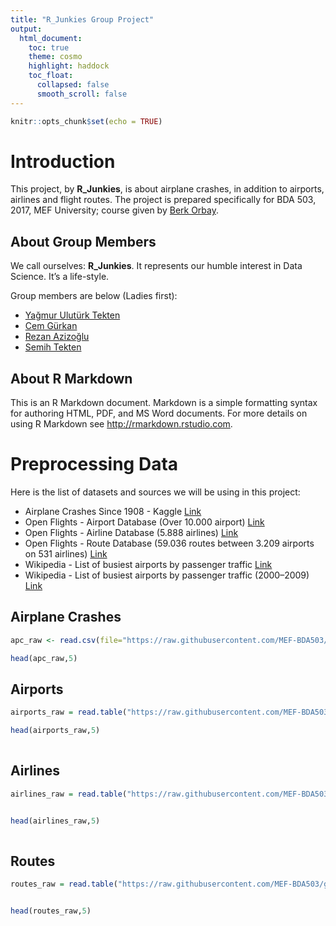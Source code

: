 ```yaml
---
title: "R_Junkies Group Project"
output:
  html_document:
    toc: true
    theme: cosmo
    highlight: haddock
    toc_float:
      collapsed: false
      smooth_scroll: false
---
```


```r
knitr::opts_chunk$set(echo = TRUE)
```

# Introduction

This project, by **R_Junkies**, is about airplane crashes, in addition to airports, airlines and flight routes. The project is prepared specifically for BDA 503, 2017, MEF University; course given by [Berk Orbay](http://berkorbay.me/).

## About Group Members

We call ourselves: **R_Junkies**. It represents our humble interest in Data Science. It's a life-style.

Group members are below (Ladies first):

+ [Yağmur Ulutürk Tekten](https://tr.linkedin.com/in/yagmuruluturk)
+ [Cem Gürkan](https://tr.linkedin.com/in/cgurkan)
+ [Rezan Azizoğlu](https://tr.linkedin.com/in/umut-rezan-azizoglu-b6683146)
+ [Semih Tekten](https://tr.linkedin.com/in/semihtekten)

## About R Markdown

This is an R Markdown document. Markdown is a simple formatting syntax for authoring HTML, PDF, and MS Word documents. For more details on using R Markdown see <http://rmarkdown.rstudio.com>.

# Preprocessing Data

Here is the list of datasets and sources we will be using in this project:

+ Airplane Crashes Since 1908 - Kaggle [Link](https://www.kaggle.com/saurograndi/airplane-crashes-since-1908)
+ Open Flights - Airport Database (Over 10.000 airport) [Link](https://openflights.org/data.html#airport)
+ Open Flights - Airline Database (5.888 airlines) [Link](https://openflights.org/data.html#airline)
+ Open Flights - Route Database (59.036 routes between 3.209 airports on 531 airlines) [Link](https://openflights.org/data.html#route)
+ Wikipedia - List of busiest airports by passenger traffic [Link](http://www.0wikipedia.org/index.php?q=aHR0cHM6Ly9lbi53aWtpcGVkaWEub3JnL3dpa2kvTGlzdF9vZl9idXNpZXN0X2FpcnBvcnRzX2J5X3Bhc3Nlbmdlcl90cmFmZmlj)
+ Wikipedia - List of busiest airports by passenger traffic (2000–2009) [Link](http://www.0wikipedia.org/index.php?q=aHR0cHM6Ly9lbi53aWtpcGVkaWEub3JnL3dpa2kvTGlzdF9vZl9idXNpZXN0X2FpcnBvcnRzX2J5X3Bhc3Nlbmdlcl90cmFmZmljXygyMDAwJUUyJTgwJTkzMjAwOSk)

## Airplane Crashes

```r

apc_raw <- read.csv(file="https://raw.githubusercontent.com/MEF-BDA503/gpj-rjunkies/master/files/project_data/Airplane_Crashes_and_Fatalities_Since_1908.csv", header=TRUE, sep=",")

head(apc_raw,5)

```

## Airports

```r

airports_raw = read.table("https://raw.githubusercontent.com/MEF-BDA503/gpj-rjunkies/master/files/project_data/airports.dat", fileEncoding = "UTF-8",header = FALSE,sep = ",")

head(airports_raw,5)
  
```


## Airlines

```r

airlines_raw = read.table("https://raw.githubusercontent.com/MEF-BDA503/gpj-rjunkies/master/files/project_data/airlines.dat", fileEncoding = "UTF-8",header = FALSE,sep = ",")


head(airlines_raw,5)
  
```

## Routes

```r

routes_raw = read.table("https://raw.githubusercontent.com/MEF-BDA503/gpj-rjunkies/master/files/project_data/routes.dat", fileEncoding = "UTF-8",header = FALSE,sep = ",")


head(routes_raw,5)
  
```